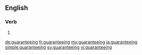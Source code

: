 ==English==

===Verb===
{{head|en}}

# {{present participle of|guarantee|lang=en}}

[[de:guaranteeing]]
[[fr:guaranteeing]]
[[my:guaranteeing]]
[[ja:guaranteeing]]
[[simple:guaranteeing]]
[[sv:guaranteeing]]
[[vi:guaranteeing]]